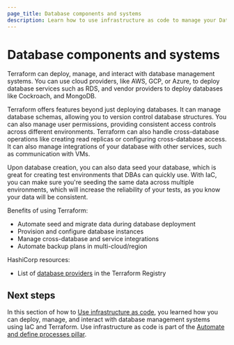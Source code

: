 ```yaml
---
page_title: Database components and systems
description: Learn how to use infrastructure as code to manage your Database components and systems.
---
```


# Database components and systems

Terraform can deploy, manage, and interact with database management systems. You can use cloud providers, like AWS, GCP, or Azure, to deploy database services such as RDS, and vendor providers to deploy databases like Cockroach, and MongoDB.

Terraform offers features beyond just deploying databases. It can manage database schemas, allowing you to version control database structures. You can also manage user permissions, providing consistent access controls across different environments. Terraform can also handle cross-database operations like creating read replicas or configuring cross-database access. It can also manage integrations of your database with other services, such as communication with VMs. 

Upon database creation, you can also data seed your database, which is great for creating test environments that DBAs can quickly use. With IaC, you can make sure you're seeding the same data across multiple environments, which will increase the reliability of your tests, as you know your data will be consistent.

Benefits of using Terraform:
- Automate seed and migrate data during database deployment
- Provision and configure database instances
- Manage cross-database and service integrations 
- Automate backup plans in multi-cloud/region

HashiCorp resources:
- List of [database providers](https://registry.terraform.io/browse/providers?category=database) in the Terraform Registry

## Next steps

In this section of how to [Use infrastructure as code](/well-architected-framework/automate-and-define-processes/use-infrastructure-as-code/overview), you learned how you can deploy, manage, and interact with database management systems using IaC and Terraform. Use infrastructure as code is part of the [Automate and define processes pillar](/well-architected-framework/automate-and-define-processes).